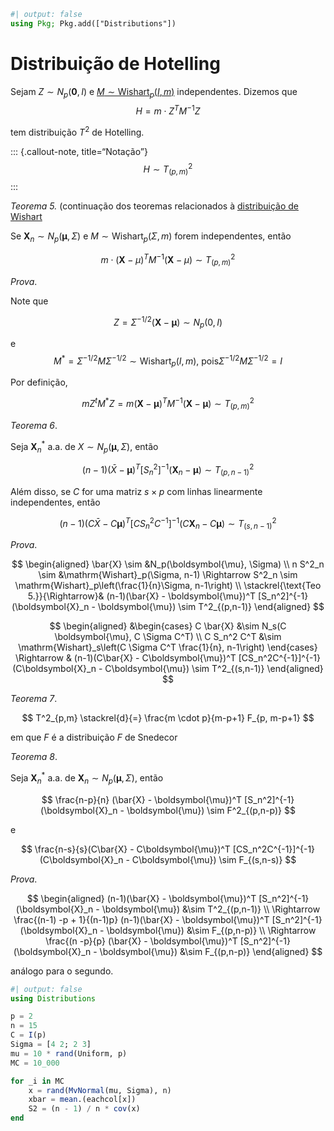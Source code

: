```julia
#| output: false
using Pkg; Pkg.add(["Distributions"])
```
# Distribuição de Hotelling

Sejam $Z \sim N_p(\boldsymbol{0}, I)$ e [$M \sim \mathrm{Wishart}_p(I,m)$](wishart.qmd)
independentes. Dizemos que
$$
H = m \cdot Z^T M^{-1} Z
$$

tem distribuição $T^2$ de Hotelling.

::: {.callout-note, title="Notação"}
$$
H \sim T^2_{(p,m)}
$$
:::

*Teorema 5.* (continuação dos teoremas relacionados à [distribuição de
Wishart](wishart.qmd)

Se $\boldsymbol{X}_n \sim N_p(\boldsymbol{\mu}, \Sigma)$ e $M \sim
\mathrm{Wishart}_p(\Sigma, m)$ forem independentes, então

$$
m \cdot (\boldsymbol{X} - \mu)^T M^{-1} (\boldsymbol{X} - \mu) \sim T^2_{(p,m)}
$$

*Prova*.

Note que

$$
Z = \Sigma^{-1/2}(\boldsymbol{X} - \boldsymbol{\mu}) \sim N_p(0, I)
$$

e
$$
M^*= \Sigma^{-1/2}M \Sigma^{-1/2} \sim \mathrm{Wishart}_p(I, m),\ \text{pois}
\Sigma^{-1/2}M\Sigma^{-1/2} = I
$$

Por definição,

$$
m Z^t M^* Z = m(\boldsymbol{X} - \boldsymbol{\mu})^T M^{-1} (\boldsymbol{X} -
\boldsymbol{\mu}) \sim T^2_{(p,m)}
$$

*Teorema 6*.

Seja $\boldsymbol{X}_n^*$ a.a. de $X \sim N_p (\boldsymbol{\mu}, \Sigma)$, então

$$
(n-1)(\bar{X} - \boldsymbol{\mu})^T [S_n^2]^{-1}(\boldsymbol{X}_n -
\boldsymbol{\mu}) \sim T^2_{(p,n-1)}
$$

Além disso, se $C$ for uma matriz $s \times p$ com linhas linearmente
independentes, então

$$
(n-1)(C\bar{X} - C\boldsymbol{\mu})^T [CS_n^2C^{-1}]^{-1}(C\boldsymbol{X}_n -
C\boldsymbol{\mu}) \sim T^2_{(s,n-1)}
$$

*Prova*.

$$
\begin{aligned}
\bar{X} \sim &N_p(\boldsymbol{\mu}, \Sigma) \\
n S^2_n \sim &\mathrm{Wishart}_p(\Sigma, n-1) \Rightarrow S^2_n \sim \mathrm{Wishart}_p\left(\frac{1}{n}\Sigma, n-1\right) \\
\stackrel{\text{Teo 5.}}{\Rightarrow}&
(n-1)(\bar{X} - \boldsymbol{\mu})^T [S_n^2]^{-1}(\boldsymbol{X}_n -
\boldsymbol{\mu}) \sim T^2_{(p,n-1)}
\end{aligned}
$$

$$
\begin{aligned}
&\begin{cases}
C \bar{X} &\sim N_s(C \boldsymbol{\mu}, C \Sigma C^T) \\
C S_n^2 C^T &\sim \mathrm{Wishart}_s\left(C \Sigma C^T \frac{1}{n}, n-1\right)
\end{cases}
\Rightarrow &
(n-1)(C\bar{X} - C\boldsymbol{\mu})^T [CS_n^2C^{-1}]^{-1}(C\boldsymbol{X}_n -
C\boldsymbol{\mu}) \sim T^2_{(s,n-1)}
\end{aligned}
$$

*Teorema 7*.

$$
T^2_{p,m} \stackrel{d}{=} \frac{m \cdot p}{m-p+1} F_{p, m-p+1}
$$

em que $F$ é a distribuição $F$ de Snedecor

*Teorema 8*.

Seja $\boldsymbol{X}_n^*$ a.a. de $\boldsymbol{X}_n \sim N_p(\boldsymbol{\mu},
\Sigma)$, então

$$
\frac{n-p}{n}
(\bar{X} - \boldsymbol{\mu})^T [S_n^2]^{-1}(\boldsymbol{X}_n -
\boldsymbol{\mu}) \sim F^2_{(p,n-p)}
$$

e

$$
\frac{n-s}{s}(C\bar{X} - C\boldsymbol{\mu})^T [CS_n^2C^{-1}]^{-1}(C\boldsymbol{X}_n -
C\boldsymbol{\mu}) \sim F_{(s,n-s)}
$$

*Prova*.

$$
\begin{aligned}
(n-1)(\bar{X} - \boldsymbol{\mu})^T [S_n^2]^{-1}(\boldsymbol{X}_n -
\boldsymbol{\mu}) &\sim T^2_{(p,n-1)} \\
\Rightarrow
\frac{(n-1) -p + 1}{(n-1)p}
(n-1)(\bar{X} - \boldsymbol{\mu})^T [S_n^2]^{-1}(\boldsymbol{X}_n -
\boldsymbol{\mu}) &\sim F_{(p,n-p)} \\
\Rightarrow
\frac{(n -p}{p}
(\bar{X} - \boldsymbol{\mu})^T [S_n^2]^{-1}(\boldsymbol{X}_n -
\boldsymbol{\mu}) &\sim F_{(p,n-p)}
\end{aligned}
$$

análogo para o segundo.


<!-- TODO: monte carlo normal multivariada (ver algoritmo), fazer na mão e com a
multivariada direta -->

```julia
#| output: false
using Distributions

p = 2
n = 15
C = I(p)
Sigma = [4 2; 2 3]
mu = 10 * rand(Uniform, p)
MC = 10_000

for _i in MC
    x = rand(MvNormal(mu, Sigma), n)
    xbar = mean.(eachcol[x])
    S2 = (n - 1) / n * cov(x)
end
```
